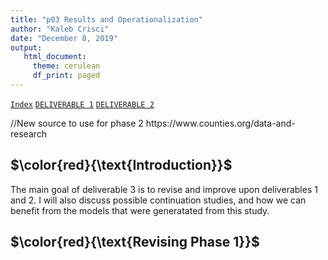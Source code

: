 ```yaml
---
title: "p03 Results and Operationalization"
author: "Kaleb Crisci"
date: "December 8, 2019"
output: 
   html_document: 
     theme: cerulean
     df_print: paged
---
```

[`Index`](https://introdsci.github.io/DataScience-kcrisci94/index)
[`DELIVERABLE 1`](https://introdsci.github.io/DataScience-kcrisci94/deliv1)
[`DELIVERABLE 2`](https://introdsci.github.io/DataScience-kcrisci94/deliv2)

//New source to use for phase 2
https://www.counties.org/data-and-research

## $\color{red}{\text{Introduction}}$ 
The main goal of deliverable 3 is to revise and improve upon deliverables 1 and 2. I will also discuss possible continuation studies, and how we can benefit from the models that were generatated from this study.

## $\color{red}{\text{Revising Phase 1}}$ 